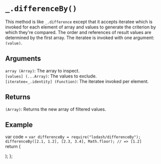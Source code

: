 # `_.differenceBy()`

This method is like `_.difference` except that it accepts iteratee which is invoked for each element of array and values to generate the criterion by which they're compared. The order and references of result values are determined by the first array. The iteratee is invoked with one argument:
`(value)`.


## Arguments
`array (Array)`: The array to inspect.  
`[values] (...Array)`: The values to exclude.  
`[iteratee=_.identity] (Function)`: The iteratee invoked per element.  

## Returns
`(Array)`: Returns the new array of filtered values.  

## Example


var code =  `var differenceBy = require("lodash/differenceBy");
differenceBy([2.1, 1.2], [2.3, 3.4], Math.floor);
// => [1.2]
`   
  return (
    <div>
      <Embed source={code} />
    </div>
  );
};

<Demo/>
